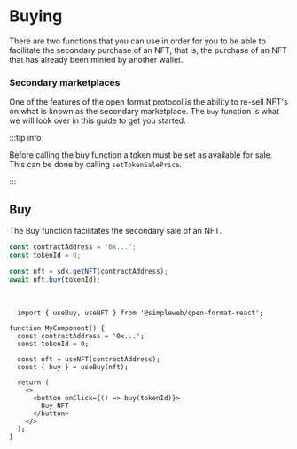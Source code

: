 
# Buying

There are two functions that you can use in order for you to be able to facilitate the secondary purchase of an NFT, that is, the purchase of an NFT that has already been minted by another wallet.

### Secondary marketplaces

One of the features of the open format protocol is the ability to re-sell NFT's on what is known as the secondary marketplace.
The `buy` function is what we will look over in this guide to get you started.

:::tip info

Before calling the buy function a token must be set as available for sale.
This can be done by calling `setTokenSalePrice`.

:::

## Buy

The Buy function facilitates the secondary sale of an NFT.


<Tabs groupId="sdk">
<TabItem value="js" label="JavaScript">


```jsx showLineNumbers
const contractAddress = '0x...';
const tokenId = 0;

const nft = sdk.getNFT(contractAddress);
await nft.buy(tokenId);
```

</TabItem>
<TabItem value="react" label="React">

<br />


```tsx showLineNumbers
  import { useBuy, useNFT } from '@simpleweb/open-format-react';

function MyComponent() {
  const contractAddress = '0x...';
  const tokenId = 0;

  const nft = useNFT(contractAddress);
  const { buy } = useBuy(nft);

  return (
    <>
      <button onClick={() => buy(tokenId)}>
        Buy NFT
      </button>
    </>
  );
}
```

</TabItem>
</Tabs>

<!-- ## Buy with commission

The buy with commision function handles the secondary sale of an NFT with a commision set. The commision is then sent to the commissionReceiverAddress.

:::tip info

Before calling the buy with commision function a commision percentage must be set by the creator of the NFT.
This can be done by calling `setSecondaryCommissionPercent`.

:::

<Tabs groupId="sdk">
<TabItem value="js" label="JavaScript">

```jsx
const contractAddress = '0x...';
const commissionReceiverAddress = "0x...";
const tokenId = 0;

const nft = sdk.getNFT(contractAddress);
await nft.buyWithCommission(tokenId, commissionReceiverAddress);

```
</TabItem>

<TabItem value="react" label="React">

```tsx
import { useBuyWithCommission, useNFT } from '@simpleweb/open-format-react';

function MyComponent() {
  const commissionReceiverAddress = "0x...";
  const tokenId = 0;
  const contractAddress = "0x...";

  const nft = useNFT(contractAddress);
  const { buyWithCommission } = useBuyWithCommission(nft);

  return (
    <>
      <button onClick={() => buyWithCommission({tokenId, address})}>
        Buy NFT
      </button>
    </>
  );
}
```

</TabItem>
</Tabs> -->
